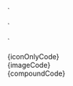 
  <Selector variation="icon-only" iconOrBrandUrl="Bell" />
`

  <Selector
    variation="image"
    title="Option 1"
    description="Lorem ipsum dolor sit amet, consectetur adipisicing elit."
    iconOrBrandUrl="Bell"
    imageUrl="https://placehold.co/200x100.png"
  />
`

  <Selector
    variation="compound"
    title="Option 1"
    description="Lorem ipsum dolor sit amet, consectetur adipisicing elit."
    iconOrBrandUrl="Bell"
  />
`

<Section title="Icon Only" contained={true} border={true} style={{ paddingRight: 0, paddingLeft: 0 }}>
  <Preview wrapper={true}>
    <div style={{ padding: 50 }}>
      <Selector variation="icon-only" iconOrBrandUrl="Bell" />
    </div>
  </Preview>

  <Snippet language="js">
    {iconOnlyCode}
  </Snippet>
</Section>

<Section title="Image" contained={true} border={true} style={{ paddingRight: 0, paddingLeft: 0 }}>
  <Preview wrapper={true}>
    <div style={{ padding: 50 }}>
      <Selector variation="image" title="Option 1" description="Lorem ipsum dolor sit amet, consectetur adipisicing elit." iconOrBrandUrl="Bell" imageUrl="https://placehold.co/200x100.png" />
    </div>
  </Preview>

  <Snippet language="js">
    {imageCode}
  </Snippet>
</Section>

<Section title="Compound" contained={true} border={true} style={{ paddingRight: 0, paddingLeft: 0 }}>
  <Preview wrapper={true}>
    <div style={{ padding: 50 }}>
      <Selector variation="compound" title="Option 1" description="Lorem ipsum dolor sit amet, consectetur adipisicing elit." iconOrBrandUrl="Bell" />
    </div>
  </Preview>

  <Snippet language="js">
    {compoundCode}
  </Snippet>
</Section>
